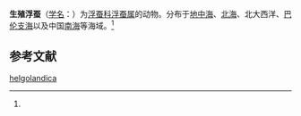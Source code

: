 {{Speciesbox
| name = 生殖浮蚕
| status = 
| status_system = 
| image = 
| genus = Tomopteris
| species = helgolandica
| authority = (Greeff, 1879)<ref name='id10392'>{{cite web| url =http://www.bioinfo.cn/db05/BjdwSpecies.php?action=view&id=10392| title =生殖浮蚕| work =《中国动物物种编目数据库》| publisher =中国科学院微生物研究所| author =中国科学院动物研究所| accessdate =2009-04-16| deadurl =yes| archiveurl =https://web.archive.org/web/20160305080246/http://www.bioinfo.cn/db05/BjdwSpecies.php?action=view&id=10392| archivedate =2016-03-05}}</ref>
}}

'''生殖浮蚕'''（[[学名|学名]]：{{lang|la|''Tomopteris helgolandica''}}）为[[浮蚕科|浮蚕科]][[浮蚕属|浮蚕属]]的动物。分布于[[地中海|地中海]]、[[北海_(大西洋)|北海]]、北大西洋、[[巴伦支海|巴伦支海]]以及中国[[南海|南海]]等海域。<ref name='id10392'/>

== 参考文献 ==
{{reflist}}

{{Wikispecies|Tomopteris helgolandica}}
{{Taxonbar|from=Q2661805}}

[[Category:浮蚕属|helgolandica]]


{{环节动物小作品}}